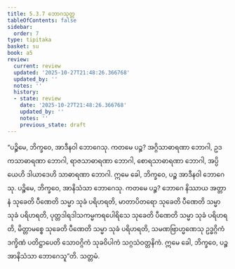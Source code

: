 ```yaml
---
title: 5.3.7 ဘောဂသုတ္တ
tableOfContents: false
sidebar:
  order: 7
type: tipitaka
basket: su
book: a5
review:
  current: review
  updated: '2025-10-27T21:48:26.366768'
  updated_by: ''
  notes: ''
  history:
  - state: review
    date: '2025-10-27T21:48:26.366768'
    updated_by: ''
    notes: ''
    previous_state: draft
---
```



<ReviewStatus review={frontmatter.review} showDetails={true} />

<HypothesisAnnotation frontmatter={frontmatter} />

<DynamicBreadcrumb />

<Division number="227" book="a5" e="ch" v="16" p="226">

<Paragraph number="1274" book="a5">
“ပဉ္စိမေ, ဘိက္ခဝေ, အာဒီနဝါ ဘောဂေသု. ကတမေ ပဉ္စ? အဂ္ဂိသာဓာရဏာ ဘောဂါ, ဥဒကသာဓာရဏာ ဘောဂါ, ရာဇသာဓာရဏာ ဘောဂါ, စောရသာဓာရဏာ ဘောဂါ, အပ္ပိယေဟိ ဒါယာဒေဟိ သာဓာရဏာ ဘောဂါ. ဣမေ ခေါ, ဘိက္ခဝေ, ပဉ္စ အာဒီနဝါ ဘောဂေသု.
</Paragraph>

<Paragraph number="1275" book="a5">
ပဉ္စိမေ, ဘိက္ခဝေ, အာနိသံသာ ဘောဂေသု. ကတမေ ပဉ္စ? ဘောဂေ နိဿာယ အတ္တာနံ သုခေတိ ပီဏေတိ သမ္မာ သုခံ ပရိဟရတိ, မာတာပိတရော သုခေတိ ပီဏေတိ သမ္မာ သုခံ ပရိဟရတိ, ပုတ္တဒါရဒါသကမ္မကရပေါရိသေ သုခေတိ ပီဏေတိ သမ္မာ သုခံ ပရိဟရတိ, မိတ္တာမစ္စေ သုခေတိ ပီဏေတိ သမ္မာ သုခံ ပရိဟရတိ, သမဏဗြာဟ္မဏေသု ဥဒ္ဓဂ္ဂိကံ ဒက္ခိဏံ ပတိဋ္ဌာပေတိ သောဝဂ္ဂိကံ သုခဝိပါကံ သဂ္ဂသံဝတ္တနိကံ. ဣမေ ခေါ, ဘိက္ခဝေ, ပဉ္စ အာနိသံသာ ဘောဂေသူ”တိ.

</Paragraph>
</Division>

<Paragraph number="1276" type="center" book="a5">
သတ္တမံ.
</Paragraph>